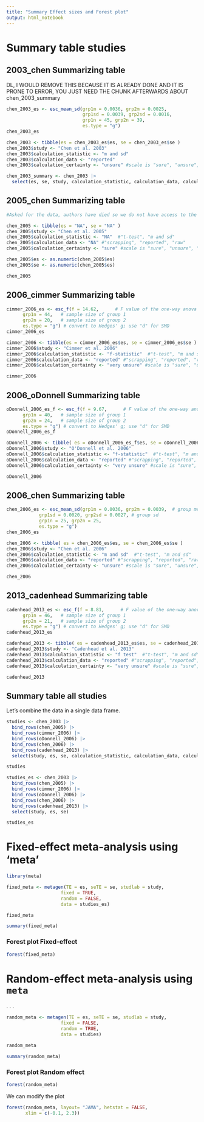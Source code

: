 ```yaml
---
title: "Summary Effect sizes and Forest plot"
output: html_notebook
---
```


# Summary table studies

## 2003_chen Summarizing table 

DL, I WOULD REMOVE THIS BECAUSE IT IS ALREADY DONE AND IT IS PRONE TO ERROR, YOU JUST NEED THE CHUNK AFTERWARDS ABOUT chen_2003_summary

```r
chen_2003_es <- esc_mean_sd(grp1m = 0.0036, grp2m = 0.0025, 
                            grp1sd = 0.0039, grp2sd = 0.0016, 
                            grp1n = 45, grp2n = 39, 
                            es.type = "g")
chen_2003_es

chen_2003 <- tibble(es = chen_2003_es$es, se = chen_2003_es$se ) 
chen_2003$study <- "Chen et al. 2003"
chen_2003$calculation_statistic <- "m and sd"  
chen_2003$calculation_data <- "reported" 
chen_2003$calculation_certainty <- "unsure" #scale is "sure", "unsure", "very unsure"

```

```r
chen_2003_summary <- chen_2003 |> 
  select(es, se, study, calculation_statistic, calculation_data, calculation_certainty)
```

## 2005_chen Summarizing table

```r
#Asked for the data, authors have died so we do not have access to the data.

chen_2005 <- tibble(es = "NA", se = "NA" ) 
chen_2005$study <- "Chen et al. 2005"
chen_2005$calculation_statistic <- "NA"  #"t-test", "m and sd"
chen_2005$calculation_data <- "NA" #"scrapping", "reported", "raw"
chen_2005$calculation_certainty <- "sure" #scale is "sure", "unsure", "very unsure"

chen_2005$es <- as.numeric(chen_2005$es)
chen_2005$se <- as.numeric(chen_2005$es)

chen_2005
```

## 2006_cimmer Summarizing table

```r
cimmer_2006_es <- esc_f(f = 14.62,      # F value of the one-way anova
      grp1n = 44,   # sample size of group 1 
      grp2n = 20,   # sample size of group 2
      es.type = "g") # convert to Hedges' g; use "d" for SMD
cimmer_2006_es

cimmer_2006 <- tibble(es = cimmer_2006_es$es, se = cimmer_2006_es$se ) 
cimmer_2006$study <- "Cimmer et al. 2006"
cimmer_2006$calculation_statistic <- "f-statistic"  #"t-test", "m and sd"
cimmer_2006$calculation_data <- "reported" #"scrapping", "reported", "raw"
cimmer_2006$calculation_certainty <- "very unsure" #scale is "sure", "unsure", "very unsure"

cimmer_2006
```

## 2006_oDonnell Summarizing table

```r
oDonnell_2006_es_f <- esc_f(f = 9.67,      # F value of the one-way anova
      grp1n = 40,   # sample size of group 1 
      grp2n = 24,   # sample size of group 2
      es.type = "g") # convert to Hedges' g; use "d" for SMD
oDonnell_2006_es_f

oDonnell_2006 <- tibble( es = oDonnell_2006_es_f$es, se = oDonnell_2006_es_f$se ) 
oDonnell_2006$study <- "O'Donnell et al. 2006"
oDonnell_2006$calculation_statistic <- "f-statistic"  #"t-test", "m and sd"
oDonnell_2006$calculation_data <- "reported" #"scrapping", "reported", "raw"
oDonnell_2006$calculation_certainty <- "very unsure" #scale is "sure", "unsure", "very unsure"

oDonnell_2006
```

## 2006_chen Summarizing table

```r
chen_2006_es <- esc_mean_sd(grp1m = 0.0036, grp2m = 0.0039,  # group mean
            grp1sd = 0.0020, grp2sd = 0.0027, # group sd
            grp1n = 25, grp2n = 25, 
            es.type = "g")
chen_2006_es

chen_2006 <- tibble( es = chen_2006_es$es, se = chen_2006_es$se ) 
chen_2006$study <- "Chen et al. 2006"
chen_2006$calculation_statistic <- "m and sd"  #"t-test", "m and sd"
chen_2006$calculation_data <- "reported" #"scrapping", "reported", "raw"
chen_2006$calculation_certainty <- "unsure" #scale is "sure", "unsure", "very unsure"

chen_2006
```

## 2013_cadenhead Summarizing table

```r
cadenhead_2013_es <- esc_f(f = 8.81,      # F value of the one-way anova
      grp1n = 46,   # sample size of group 1 
      grp2n = 21,   # sample size of group 2
      es.type = "g") # convert to Hedges' g; use "d" for SMD
cadenhead_2013_es

cadenhead_2013 <- tibble( es = cadenhead_2013_es$es, se = cadenhead_2013_es$se ) 
cadenhead_2013$study <- "Cadenhead et al. 2013"
cadenhead_2013$calculation_statistic <- "f test"  #"t-test", "m and sd"
cadenhead_2013$calculation_data <- "reported" #"scrapping", "reported", "raw"
cadenhead_2013$calculation_certainty <- "very unsure" #scale is "sure", "unsure", "very unsure"

cadenhead_2013
```

## Summary table all studies

Let's combine the data in a single data frame.

```r
studies <- chen_2003 |> 
  bind_rows(chen_2005) |> 
  bind_rows(cimmer_2006) |> 
  bind_rows(oDonnell_2006) |> 
  bind_rows(chen_2006) |>
  bind_rows(cadenhead_2013) |>
  select(study, es, se, calculation_statistic, calculation_data, calculation_certainty)

studies
```


```r
studies_es <- chen_2003 |> 
  bind_rows(chen_2005) |>
  bind_rows(cimmer_2006) |>
  bind_rows(oDonnell_2006) |>
  bind_rows(chen_2006) |>
  bind_rows(cadenhead_2013) |>
  select(study, es, se)

studies_es
```

# Fixed-effect meta-analysis using 'meta'


```r
library(meta)

fixed_meta <- metagen(TE = es, seTE = se, studlab = study, 
                    fixed = TRUE, 
                    random = FALSE, 
                    data = studies_es)

fixed_meta
```



```r
summary(fixed_meta)
```

### Forest plot Fixed-effect

```r
forest(fixed_meta)
```



# Random-effect meta-analysis using `meta`

. . .

```r
random_meta <- metagen(TE = es, seTE = se, studlab = study, 
                    fixed = FALSE, 
                    random = TRUE, 
                    data = studies)

random_meta
```



```r
summary(random_meta)
```

### Forest plot Random effect

```r
forest(random_meta)
```


We can modify the plot

```r
forest(random_meta, layout= "JAMA", hetstat = FALSE, 
       xlim = c(-0.1, 2.3))
```


